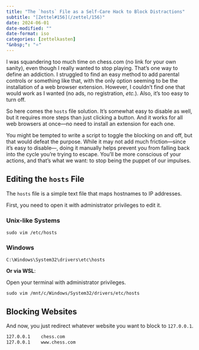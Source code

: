 ```yaml
---
title: "The `hosts` File as a Self-Care Hack to Block Distractions"
subtitle: "[Zettel#156](/zettel/156)"
date: 2024-06-01
date-modified: ""
date-format: iso
categories: [zettelkasten]
"&nbsp;": "⭐"
---
```

I was squandering too much time on chess.com (no link for your own sanity), even though I really wanted to stop playing. That's one way to define an addiction. I struggled to find an easy method to add parental controls or something like that, with the only option seeming to be the installation of a web browser extension. However, I couldn't find one that would work as I wanted (no ads, no registration, *etc.*). Also, it's too easy to turn off.

So here comes the `hosts` file solution. It's somewhat easy to disable as well, but it requires more steps than just clicking a button. And it works for all web browsers at once—no need to install an extension for each one.

You might be tempted to write a script to toggle the blocking on and off, but that would defeat the purpose. While it may not add much friction—since it's easy to disable—, doing it manually helps prevent you from falling back into the cycle you're trying to escape. You'll be more conscious of your actions, and that's what we want: to stop being the puppet of our impulses.

## Editing the `hosts` File

The `hosts` file is a simple text file that maps hostnames to IP addresses.

First, you need to open it with administrator privileges to edit it.

### Unix-like Systems

```
sudo vim /etc/hosts
```

### Windows

```
C:\Windows\System32\drivers\etc\hosts
```

**Or via WSL**:

Open your terminal with administrator privileges.

```
sudo vim /mnt/c/Windows/System32/drivers/etc/hosts
```

## Blocking Websites

And now, you just redirect whatever website you want to block to `127.0.0.1`.

```bash
127.0.0.1    chess.com
127.0.0.1    www.chess.com
```
